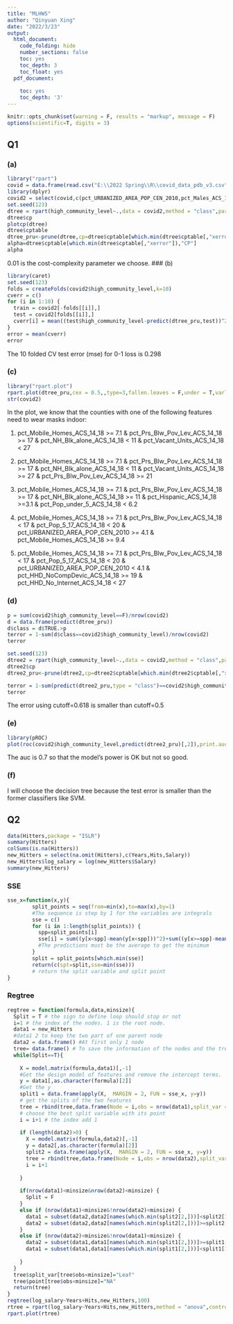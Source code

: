 ---
title: "MLHW5"
author: "Qinyuan Xing"
date: "2022/3/23"
output:
  html_document:
    code_folding: hide
    number_sections: false
    toc: yes
    toc_depth: 3
    toc_float: yes
  pdf_document:
    
    toc: yes
    toc_depth: '3'
---

```{r setup, include=FALSE}
knitr::opts_chunk$set(warning = F, results = "markup", message = F)
options(scientific=T, digits = 3) 
```

## Q1
### (a)
```{r}
library("rpart")
covid = data.frame(read.csv("E:\\2022 Spring\\R\\covid_data_pdb_v3.csv"))
library(dplyr)
covid2 = select(covid,c(pct_URBANIZED_AREA_POP_CEN_2010,pct_Males_ACS_14_18,pct_Pop_under_5_ACS_14_18,pct_Pop_5_17_ACS_14_18,pct_Pop_25_44_ACS_14_18,pct_Pop_45_64_ACS_14_18,pct_Pop_65plus_ACS_14_18,pct_Renter_Occp_HU_ACS_14_18,pct_Vacant_Units_ACS_14_18,pct_Mobile_Homes_ACS_14_18,pct_HHD_NoCompDevic_ACS_14_18,pct_HHD_No_Internet_ACS_14_18,pct_Hispanic_ACS_14_18,pct_NH_White_alone_ACS_14_18,pct_NH_Blk_alone_ACS_14_18,pct_Schl_Enroll_3_4_ACS_14_18,pct_Prs_Blw_Pov_Lev_ACS_14_18,high_community_level))
set.seed(123)
dtree = rpart(high_community_level~.,data = covid2,method = "class",parms = list(split="gini",loss=matrix(c(0,1,1,0),nrow = 2)),control = list(xval = 10))
dtree$cp
plotcp(dtree)
dtree$cptable
dtree_pru<-prune(dtree,cp=dtree$cptable[which.min(dtree$cptable[,"xerror"]),"CP"])
alpha=dtree$cptable[which.min(dtree$cptable[,"xerror"]),"CP"]
alpha
```
0.01 is the cost-complexity parameter we choose.
### (b)
```{r}
library(caret)
set.seed(123)
folds = createFolds(covid2$high_community_level,k=10)
cverr = c()
for (i in 1:10) {
  train = covid2[-folds[[i]],]
  test = covid2[folds[[i]],]
  cverr[i] = mean((test$high_community_level-predict(dtree_pru,test))^2)
}
error = mean(cverr)
error
```
The 10 folded CV test error (mse) for 0-1 loss is 0.298

### (c)

```{r}
library("rpart.plot")
rpart.plot(dtree_pru,cex = 0.5,,type=3,fallen.leaves = F,under = T,varlen = 0)
str(covid2)
```
In the plot, we know that the counties with one of the following features need to wear masks indoor:

1. pct_Mobile_Homes_ACS_14_18 >= 7.1 & pct_Prs_Blw_Pov_Lev_ACS_14_18 >= 17 & pct_NH_Blk_alone_ACS_14_18 < 11 & pct_Vacant_Units_ACS_14_18 < 27

2. pct_Mobile_Homes_ACS_14_18 >= 7.1 & pct_Prs_Blw_Pov_Lev_ACS_14_18 >= 17 & pct_NH_Blk_alone_ACS_14_18 < 11 & pct_Vacant_Units_ACS_14_18 >= 27 & pct_Prs_Blw_Pov_Lev_ACS_14_18 >= 21

3. pct_Mobile_Homes_ACS_14_18 >= 7.1 & pct_Prs_Blw_Pov_Lev_ACS_14_18 >= 17 & pct_NH_Blk_alone_ACS_14_18 >= 11 & pct_Hispanic_ACS_14_18 >=3.1 & pct_Pop_under_5_ACS_14_18 < 6.2

4. pct_Mobile_Homes_ACS_14_18 >= 7.1 & pct_Prs_Blw_Pov_Lev_ACS_14_18 < 17 & pct_Pop_5_17_ACS_14_18 < 20 & pct_URBANIZED_AREA_POP_CEN_2010 >= 4.1 & pct_Mobile_Homes_ACS_14_18 >= 9.4

5. pct_Mobile_Homes_ACS_14_18 >= 7.1 & pct_Prs_Blw_Pov_Lev_ACS_14_18 < 17 & pct_Pop_5_17_ACS_14_18 < 20 & pct_URBANIZED_AREA_POP_CEN_2010 < 4.1 & pct_HHD_NoCompDevic_ACS_14_18 >= 19 & pct_HHD_No_Internet_ACS_14_18 < 27

### (d)
```{r}
p = sum(covid2$high_community_level==F)/nrow(covid2)
d = data.frame(predict(dtree_pru))
d$class = d$TRUE.>p
terror = 1-sum(d$class==covid2$high_community_level)/nrow(covid2)
terror

set.seed(123)
dtree2 = rpart(high_community_level~.,data = covid2,method = "class",parms = list(split="gini",loss=matrix(c(0,1,1,0),nrow = 2),prior = c(p,1-p)),control = list(xval = 10))
dtree2$cp
dtree2_pru<-prune(dtree2,cp=dtree2$cptable[which.min(dtree2$cptable[,"xerror"]),"CP"])

terror = 1-sum(predict(dtree2_pru,type = "class")==covid2$high_community_level)/nrow(covid2)
terror
```
The error using cutoff=0.618 is smaller than cutoff=0.5

### (e)
```{r}
library(pROC)
plot(roc(covid2$high_community_level,predict(dtree2_pru)[,2]),print.auc=TRUE,auc.polygon=TRUE,max.auc.polygon=TRUE)
```
The auc is 0.7 so that the model's power is OK but not so good.

### (f)
I will choose the decision tree because the test error is smaller than the former classifiers like SVM.


## Q2
```{r}
data(Hitters,package = "ISLR")
summary(Hitters)
colSums(is.na(Hitters))
new_Hitters = select(na.omit(Hitters),c(Years,Hits,Salary))
new_Hitters$log_salary = log(new_Hitters$Salary)
summary(new_Hitters)
```
### SSE

```{r}
sse_x=function(x,y){
        split_points = seq(from=min(x),to=max(x),by=1)
        #The sequence is step by 1 for the variables are integrals
        sse = c()
        for (i in 1:length(split_points)) {
          spp=split_points[i]
          sse[i] = sum((y[x<spp]-mean(y[x<spp]))^2)+sum((y[x>=spp]-mean(y[x>=spp]))^2)
          #The predictions must be the average to get the minimum
        }
        split = split_points[which.min(sse)]
        return(c(spt=split,sse=min(sse)))
        # return the split variable and split point
}

```

### Regtree

```{r}
regtree = function(formula,data,minsize){
  Split = T # the sign to define loop should stop or not
  i=1 # the index of the nodes. 1 is the root node.
  data1 = new_Hitters
  #data1 2 to keep the two part of one parent node
  data2 = data.frame() #At first only 1 node
  tree= data.frame() # To save the information of the nodes and the tree
  while(Split==T){
    
    X = model.matrix(formula,data1)[,-1] 
    #Get the design model of features and remove the intercept terms.
    y = data1[,as.character(formula)[2]]
    #Get the y
    split1 = data.frame(apply(X,  MARGIN = 2, FUN = sse_x, y=y))
    # get the splits of the two features 
    tree = rbind(tree,data.frame(Node = i,obs = nrow(data1),split_var = names(which.min(split1[2,])),point=split1[1,which.min(split1[2,])],yhat=mean(y)))
    # choose the best split variable with its point
    i = i+1 # the index add 1
    
    if (length(data2)>0) {
      X = model.matrix(formula,data2)[,-1]
      y = data2[,as.character(formula)[2]]
      split2 = data.frame(apply(X,  MARGIN = 2, FUN = sse_x, y=y))
      tree = rbind(tree,data.frame(Node = i,obs = nrow(data2),split_var = names(which.min(split2[2,])),point=split2[1,which.min(split2[2,])],yhat=mean(y)))
      i = i+1
    
    }
    
    if(nrow(data1)<minsize&nrow(data2)<minsize) {
      Split = F
    }
    else if (nrow(data1)<minsize&!nrow(data2)<minsize) {
      data1 = subset(data2,data2[names(which.min(split2[2,]))]<split2[1,which.min(split2[2,])])
      data2 = subset(data2,data2[names(which.min(split2[2,]))]>=split2[1,which.min(split2[2,])])
    }
    else if (nrow(data2)<minsize&!nrow(data1)<minsize) {
      data2 = subset(data1,data1[names(which.min(split1[2,]))]>=split1[1,which.min(split1[2,])])
      data1 = subset(data1,data1[names(which.min(split1[2,]))]<split1[1,which.min(split1[2,])])
    
    }
  }
  tree$split_var[tree$obs<minsize]="Leaf"
  tree$point[tree$obs<minsize]="NA"
  return(tree)
}
regtree(log_salary~Years+Hits,new_Hitters,100)
rtree = rpart(log_salary~Years+Hits,new_Hitters,method = "anova",control = list(minsplit=100))
rpart.plot(rtree)  

```


```{r}

```


















